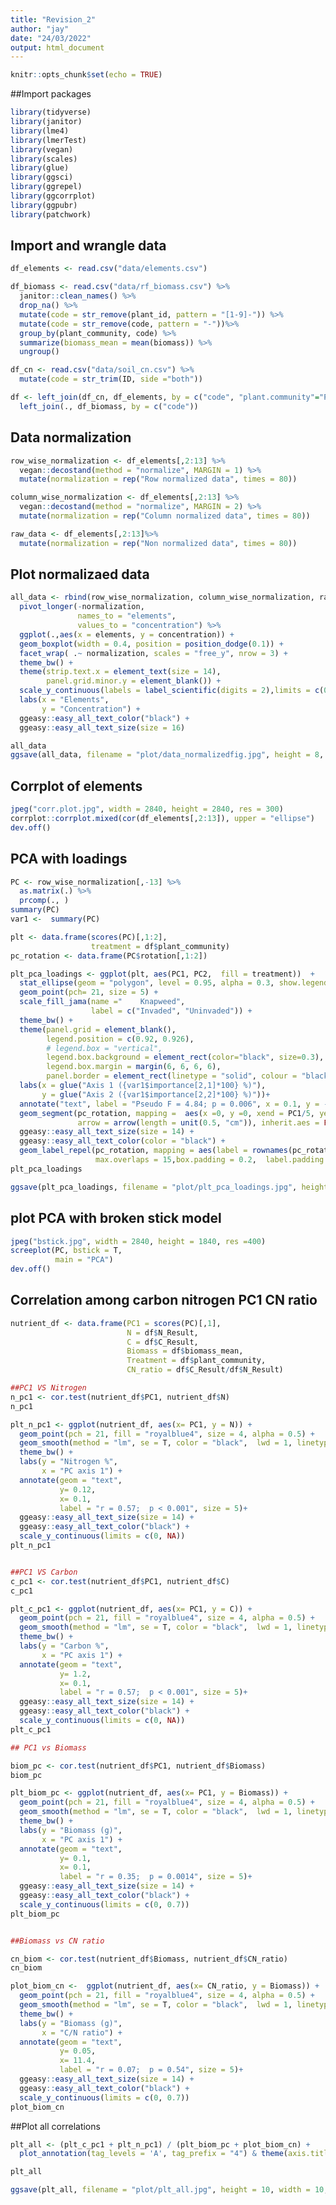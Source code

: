 ```yaml
---
title: "Revision_2"
author: "jay"
date: "24/03/2022"
output: html_document
---
```


```r
knitr::opts_chunk$set(echo = TRUE)
```


##Import packages
```r
library(tidyverse)
library(janitor)
library(lme4)
library(lmerTest)
library(vegan)
library(scales)
library(glue)
library(ggsci)
library(ggrepel)
library(ggcorrplot)
library(ggpubr)
library(patchwork)

```


## Import and wrangle data
```r
df_elements <- read.csv("data/elements.csv")

df_biomass <- read.csv("data/rf_biomass.csv") %>% 
  janitor::clean_names() %>% 
  drop_na() %>% 
  mutate(code = str_remove(plant_id, pattern = "[1-9]-")) %>% 
  mutate(code = str_remove(code, pattern = "-"))%>% 
  group_by(plant_community, code) %>% 
  summarize(biomass_mean = mean(biomass)) %>% 
  ungroup()

df_cn <- read.csv("data/soil_cn.csv") %>% 
  mutate(code = str_trim(ID, side ="both"))

df <- left_join(df_cn, df_elements, by = c("code", "plant.community"="Plant.community")) %>% 
  left_join(., df_biomass, by = c("code"))

```


## Data normalization
```r
row_wise_normalization <- df_elements[,2:13] %>% 
  vegan::decostand(method = "normalize", MARGIN = 1) %>% 
  mutate(normalization = rep("Row normalized data", times = 80))

column_wise_normalization <- df_elements[,2:13] %>% 
  vegan::decostand(method = "normalize", MARGIN = 2) %>% 
  mutate(normalization = rep("Column normalized data", times = 80))

raw_data <- df_elements[,2:13]%>% 
  mutate(normalization = rep("Non normalized data", times = 80))

```


## Plot normalizaed data
```r
all_data <- rbind(row_wise_normalization, column_wise_normalization, raw_data) %>% 
  pivot_longer(-normalization,
               names_to = "elements",
               values_to = "concentration") %>% 
  ggplot(.,aes(x = elements, y = concentration)) +
  geom_boxplot(width = 0.4, position = position_dodge(0.1)) +
  facet_wrap( .~ normalization, scales = "free_y", nrow = 3) +
  theme_bw() +
  theme(strip.text.x = element_text(size = 14),
        panel.grid.minor.y = element_blank()) +
  scale_y_continuous(labels = label_scientific(digits = 2),limits = c(0, NA)) +
  labs(x = "Elements",
       y = "Concentration") +
  ggeasy::easy_all_text_color("black") +
  ggeasy::easy_all_text_size(size = 16)

all_data
ggsave(all_data, filename = "plot/data_normalizedfig.jpg", height = 8, width = 10, units = "in", dpi = 600)

```



## Corrplot of elements
```r
jpeg("corr.plot.jpg", width = 2840, height = 2840, res = 300)
corrplot::corrplot.mixed(cor(df_elements[,2:13]), upper = "ellipse")
dev.off()
```


## PCA with loadings
```r
PC <- row_wise_normalization[,-13] %>% 
  as.matrix(.) %>% 
  prcomp(., )
summary(PC)
var1 <-  summary(PC)

plt <- data.frame(scores(PC)[,1:2],
                  treatment = df$plant_community)
pc_rotation <- data.frame(PC$rotation[,1:2])

plt_pca_loadings <- ggplot(plt, aes(PC1, PC2,  fill = treatment))  +
  stat_ellipse(geom = "polygon", level = 0.95, alpha = 0.3, show.legend = F) +
  geom_point(pch= 21, size = 5) +
  scale_fill_jama(name ="    Knapweed",
                  label = c("Invaded", "Uninvaded")) +
  theme_bw() +
  theme(panel.grid = element_blank(),
        legend.position = c(0.92, 0.926),
        # legend.box = "vertical",
        legend.box.background = element_rect(color="black", size=0.3),
        legend.box.margin = margin(6, 6, 6, 6),
        panel.border = element_rect(linetype = "solid", colour = "black", size=1.05)) +
  labs(x = glue("Axis 1 ({var1$importance[2,1]*100} %)"),
       y = glue("Axis 2 ({var1$importance[2,2]*100} %)"))+
  annotate("text", label = "Pseudo F = 4.84; p = 0.006", x = 0.1, y = -0.12, size = 5 ) +
  geom_segment(pc_rotation, mapping =  aes(x =0, y =0, xend = PC1/5, yend = PC2/5), 
               arrow = arrow(length = unit(0.5, "cm")), inherit.aes = FALSE) +
  ggeasy::easy_all_text_size(size = 14) +
  ggeasy::easy_all_text_color(color = "black") +
  geom_label_repel(pc_rotation, mapping = aes(label = rownames(pc_rotation), x = PC1/5, y = PC2/5),
                   max.overlaps = 15,box.padding = 0.2,  label.padding = 0.3, inherit.aes = FALSE)
plt_pca_loadings

ggsave(plt_pca_loadings, filename = "plot/plt_pca_loadings.jpg", height = 8, width = 10, units = "in", dpi = 600)
```


## plot PCA with broken stick model
```r
jpeg("bstick.jpg", width = 2840, height = 1840, res =400)
screeplot(PC, bstick = T,
          main = "PCA")
dev.off()
```


## Correlation among carbon nitrogen PC1 CN ratio
```r
nutrient_df <- data.frame(PC1 = scores(PC)[,1],
                          N = df$N_Result,
                          C = df$C_Result,
                          Biomass = df$biomass_mean,
                          Treatment = df$plant_community,
                          CN_ratio = df$C_Result/df$N_Result)

##PC1 VS Nitrogen
n_pc1 <- cor.test(nutrient_df$PC1, nutrient_df$N)
n_pc1

plt_n_pc1 <- ggplot(nutrient_df, aes(x= PC1, y = N)) +
  geom_point(pch = 21, fill = "royalblue4", size = 4, alpha = 0.5) +
  geom_smooth(method = "lm", se = T, color = "black",  lwd = 1, linetype = 5) +
  theme_bw() +
  labs(y = "Nitrogen %",
       x = "PC axis 1") +
  annotate(geom = "text",
           y= 0.12, 
           x= 0.1,
           label = "r = 0.57;  p < 0.001", size = 5)+
  ggeasy::easy_all_text_size(size = 14) +
  ggeasy::easy_all_text_color("black") +
  scale_y_continuous(limits = c(0, NA))
plt_n_pc1 


##PC1 VS Carbon
c_pc1 <- cor.test(nutrient_df$PC1, nutrient_df$C)
c_pc1

plt_c_pc1 <- ggplot(nutrient_df, aes(x= PC1, y = C)) +
  geom_point(pch = 21, fill = "royalblue4", size = 4, alpha = 0.5) +
  geom_smooth(method = "lm", se = T, color = "black",  lwd = 1, linetype = 5) +
  theme_bw() +
  labs(y = "Carbon %",
       x = "PC axis 1") +
  annotate(geom = "text",
           y= 1.2, 
           x= 0.1,
           label = "r = 0.57;  p < 0.001", size = 5)+
  ggeasy::easy_all_text_size(size = 14) +
  ggeasy::easy_all_text_color("black") +
  scale_y_continuous(limits = c(0, NA))
plt_c_pc1 

## PC1 vs Biomass

biom_pc <- cor.test(nutrient_df$PC1, nutrient_df$Biomass)
biom_pc

plt_biom_pc <- ggplot(nutrient_df, aes(x= PC1, y = Biomass)) +
  geom_point(pch = 21, fill = "royalblue4", size = 4, alpha = 0.5) +
  geom_smooth(method = "lm", se = T, color = "black",  lwd = 1, linetype = 5) +
  theme_bw() +
  labs(y = "Biomass (g)",
       x = "PC axis 1") +
  annotate(geom = "text",
           y= 0.1, 
           x= 0.1,
           label = "r = 0.35;  p = 0.0014", size = 5)+
  ggeasy::easy_all_text_size(size = 14) +
  ggeasy::easy_all_text_color("black") +
  scale_y_continuous(limits = c(0, 0.7))
plt_biom_pc


##Biomass vs CN ratio

cn_biom <- cor.test(nutrient_df$Biomass, nutrient_df$CN_ratio)
cn_biom

plot_biom_cn <-  ggplot(nutrient_df, aes(x= CN_ratio, y = Biomass)) +
  geom_point(pch = 21, fill = "royalblue4", size = 4, alpha = 0.5) +
  geom_smooth(method = "lm", se = T, color = "black",  lwd = 1, linetype = 5) +
  theme_bw() +
  labs(y = "Biomass (g)",
       x = "C/N ratio") +
  annotate(geom = "text",
           y= 0.05, 
           x= 11.4,
           label = "r = 0.07;  p = 0.54", size = 5)+
  ggeasy::easy_all_text_size(size = 14) +
  ggeasy::easy_all_text_color("black") +
  scale_y_continuous(limits = c(0, 0.7))
plot_biom_cn
```


##Plot all correlations
```r
plt_all <- (plt_c_pc1 + plt_n_pc1) / (plt_biom_pc + plot_biom_cn) + 
  plot_annotation(tag_levels = 'A', tag_prefix = "4") & theme(axis.title = element_text(size = 20) )

plt_all

ggsave(plt_all, filename = "plot/plt_all.jpg", height = 10, width = 10, units = "in", dpi = 800)


```

